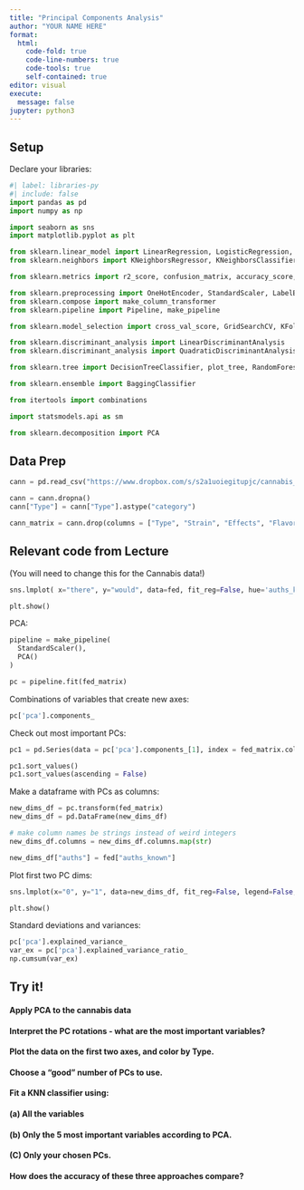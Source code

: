 ```yaml
---
title: "Principal Components Analysis"
author: "YOUR NAME HERE"
format: 
  html:
    code-fold: true
    code-line-numbers: true
    code-tools: true
    self-contained: true
editor: visual
execute:
  message: false
jupyter: python3
---
```


## Setup

Declare your libraries:


```python
#| label: libraries-py
#| include: false
import pandas as pd
import numpy as np

import seaborn as sns
import matplotlib.pyplot as plt

from sklearn.linear_model import LinearRegression, LogisticRegression, Lasso, Ridge, ElasticNet
from sklearn.neighbors import KNeighborsRegressor, KNeighborsClassifier

from sklearn.metrics import r2_score, confusion_matrix, accuracy_score, precision_score, recall_score, roc_auc_score, make_scorer

from sklearn.preprocessing import OneHotEncoder, StandardScaler, LabelEncoder
from sklearn.compose import make_column_transformer
from sklearn.pipeline import Pipeline, make_pipeline

from sklearn.model_selection import cross_val_score, GridSearchCV, KFold

from sklearn.discriminant_analysis import LinearDiscriminantAnalysis
from sklearn.discriminant_analysis import QuadraticDiscriminantAnalysis

from sklearn.tree import DecisionTreeClassifier, plot_tree, RandomForestClassifier

from sklearn.ensemble import BaggingClassifier

from itertools import combinations

import statsmodels.api as sm

from sklearn.decomposition import PCA

```

## Data Prep


```python

cann = pd.read_csv("https://www.dropbox.com/s/s2a1uoiegitupjc/cannabis_full.csv?dl=1")

cann = cann.dropna() 
cann["Type"] = cann["Type"].astype("category")

cann_matrix = cann.drop(columns = ["Type", "Strain", "Effects", "Flavor", "Dry", "Mouth"])

```

## Relevant code from Lecture

(You will need to change this for the Cannabis data!)


```python
sns.lmplot( x="there", y="would", data=fed, fit_reg=False, hue='auths_known', legend=False)

plt.show()
```

PCA:


```python
pipeline = make_pipeline(
  StandardScaler(),
  PCA()
)

pc = pipeline.fit(fed_matrix)
```

Combinations of variables that create new axes:


```python
pc['pca'].components_
```

Check out most important PCs:


```python
pc1 = pd.Series(data = pc['pca'].components_[1], index = fed_matrix.columns)

pc1.sort_values()
pc1.sort_values(ascending = False)

```

Make a dataframe with PCs as columns:


```python
new_dims_df = pc.transform(fed_matrix)
new_dims_df = pd.DataFrame(new_dims_df)

# make column names be strings instead of weird integers
new_dims_df.columns = new_dims_df.columns.map(str)

new_dims_df["auths"] = fed["auths_known"]
```

Plot first two PC dims:


```python
sns.lmplot(x="0", y="1", data=new_dims_df, fit_reg=False, legend=False, hue='auths_known')

plt.show()
```

Standard deviations and variances:



```python
pc['pca'].explained_variance_
var_ex = pc['pca'].explained_variance_ratio_
np.cumsum(var_ex)
```

## Try it!

#### Apply PCA to the cannabis data

#### Interpret the PC rotations - what are the most important variables?

#### Plot the data on the first two axes, and color by Type.

#### Choose a "good" number of PCs to use.

#### Fit a KNN classifier using:

#### (a) All the variables

#### (b) Only the 5 most important variables according to PCA.

#### (C) Only your chosen PCs.

#### How does the accuracy of these three approaches compare?
